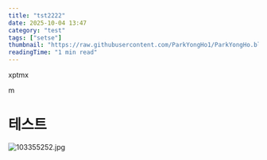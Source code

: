 ```yaml
---
title: "tst2222"
date: 2025-10-04 13:47
category: "test"
tags: ["setse"]
thumbnail: "https://raw.githubusercontent.com/ParkYongHo1/ParkYongHo.blog/dev/mdx/images/1759553279305-61c3a372-6ce2-454f-8ae3-0a6c0553dc7b.png"
readingTime: "1 min read"
---
```


xptmx

m


# 테스트


![103355252.jpg](temp-1759552888367-bc5de506-c60a-4baa-b745-5401b53526ad)
